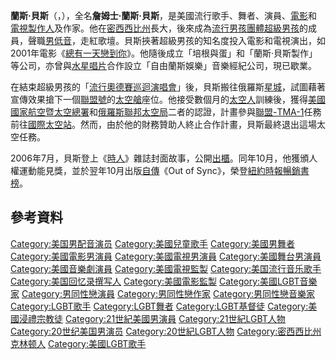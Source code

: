 {{藝人
|name = 蘭斯·貝斯
|image = Lance_Bass_2014.jpg
|caption = 2014年10月23日蘭斯·貝斯於紐約市的簽書會
|image_size = 
|background = solo_singer
|birth_name = James Lance Bass<ref name=Autobio2>{{cite book|last = Bass|first = Lance|title = Out of Sync|url = https://archive.org/details/outofsync0000bass|year = 2007|publisher = [[Simon_Spotlight_Entertainment|Simon Spotlight Entertainment]]|location = New York, Los Angeles|isbn = 978-1-4169-4788-2|pages = [https://archive.org/details/outofsync0000bass/page/n16 1]–4}}</ref>
|alias = Lance Bass
|Born = {{birth date and age|1979|5|4}}
|出生地點 = {{USA}}[[密西西比州|密西西比州]][[劳雷尔_(密西西比州)|劳雷尔]]
|origin = {{USA}}[[密西西比州|密西西比州]][[克林頓_(密西西比州)|克林頓]]
|instrument = [[鋼琴|鋼琴]]
|genre = [[Pop_(音樂類型)|流行音樂]]
|occupation = [[歌手|歌手]]、[[跳舞|舞者]]、[[娛樂|藝人]]、[[演員|演員]]、[[電影製作人|電影製作人]]、[[電視製作人|電視製作人]]、[[作家|作家]]、[[同志權利運動家|同志權利運動家]]
|years_active = 1994年至今
|label = 
|associated_acts = [[超級男孩|超級男孩]]、[[梅瑞迪斯·愛德華茲|梅瑞迪斯·愛德華茲]]
|website = {{URL|www.lancebass.com/}}
}}

'''蘭斯·貝斯'''（{{lang-en|Lance Bass}}，{{bd|1979年|5月4日}}），全名'''詹姆士·蘭斯·貝斯'''，是美國流行歌手、舞者、演員、[[電影製作人|電影]]和[[電視製作人|電視製作人]]及作家。他在[[密西西比州|密西西比州]]長大，後來成為[[Pop_(音樂類型)|流行]][[男子音樂組合|男孩團體]][[超級男孩|超級男孩]]的成員，聲職[[男低音|男低音]]，走紅歌壇。貝斯挾著超級男孩的知名度投入電影和電視演出，如2001年電影《[[總有一天戀到你|總有一天戀到你]]》。他隨後成立「培根與蛋」和「蘭斯·貝斯製作」等公司，亦曾與[[水星唱片|水星唱片]]合作設立「自由蘭斯娛樂」音樂經紀公司，現已歇業。

在結束超級男孩的「[[流行奧德賽巡迴演唱會|流行奧德賽巡迴演唱會]]」後，貝斯搬往俄羅斯[[星城_(俄羅斯)|星城]]，試圖藉著宣傳效果搶下一個[[聯盟號宇宙飛船|聯盟號]]的[[太空艙|太空艙]]座位。他接受數個月的[[太空人|太空人]]訓練後，獲得[[美國國家航空暨太空總署|美國國家航空暨太空總署]]和[[俄羅斯聯邦航天局|俄羅斯聯邦太空局]]二者的認證，計畫參與[[聯盟-TMA-1|聯盟-TMA-1]]任務前往[[國際太空站|國際太空站]]。然而，由於他的財務贊助人終止合作計畫，貝斯最終退出這場太空任務。

2006年7月，貝斯登上《[[人物_(雜誌)|時人]]》雜誌封面故事，公開[[同性戀|出櫃]]。同年10月，他獲頒人權運動能見獎，並於翌年10月出版[[自傳|自傳]]《Out of Sync》，榮登[[紐約時報暢銷書榜|紐約時報暢銷書榜]]。

== 參考資料 ==
{{reflist}}

{{Authority control}}
{{DEFAULTSORT:Bass, Lance}}
[[Category:美国男配音演员|Category:美国男配音演员]]
[[Category:美國兒童歌手|Category:美國兒童歌手]]
[[Category:美國男舞者|Category:美國男舞者]]
[[Category:美國電影男演員|Category:美國電影男演員]]
[[Category:美國電視男演員|Category:美國電視男演員]]
[[Category:美國舞台男演員|Category:美國舞台男演員]]
[[Category:美國音樂劇演員|Category:美國音樂劇演員]]
[[Category:美國電視監製|Category:美國電視監製]]
[[Category:美国流行音乐歌手|Category:美国流行音乐歌手]]
[[Category:美国回忆录撰写人|Category:美国回忆录撰写人]]
[[Category:美國電影監製|Category:美國電影監製]]
[[Category:美國LGBT音樂家|Category:美國LGBT音樂家]]
[[Category:男同性戀演員|Category:男同性戀演員]]
[[Category:男同性戀作家|Category:男同性戀作家]]
[[Category:男同性戀音樂家|Category:男同性戀音樂家]]
[[Category:LGBT歌手|Category:LGBT歌手]]
[[Category:LGBT舞者|Category:LGBT舞者]]
[[Category:LGBT基督徒|Category:LGBT基督徒]]
[[Category:美國浸禮宗教徒|Category:美國浸禮宗教徒]]
[[Category:21世紀美國男演員|Category:21世紀美國男演員]]
[[Category:21世紀LGBT人物|Category:21世紀LGBT人物]]
[[Category:20世纪美国男演员|Category:20世纪美国男演员]]
[[Category:20世紀LGBT人物|Category:20世紀LGBT人物]]
[[Category:密西西比州克林顿人|Category:密西西比州克林顿人]]
[[Category:美國LGBT歌手|Category:美國LGBT歌手]]